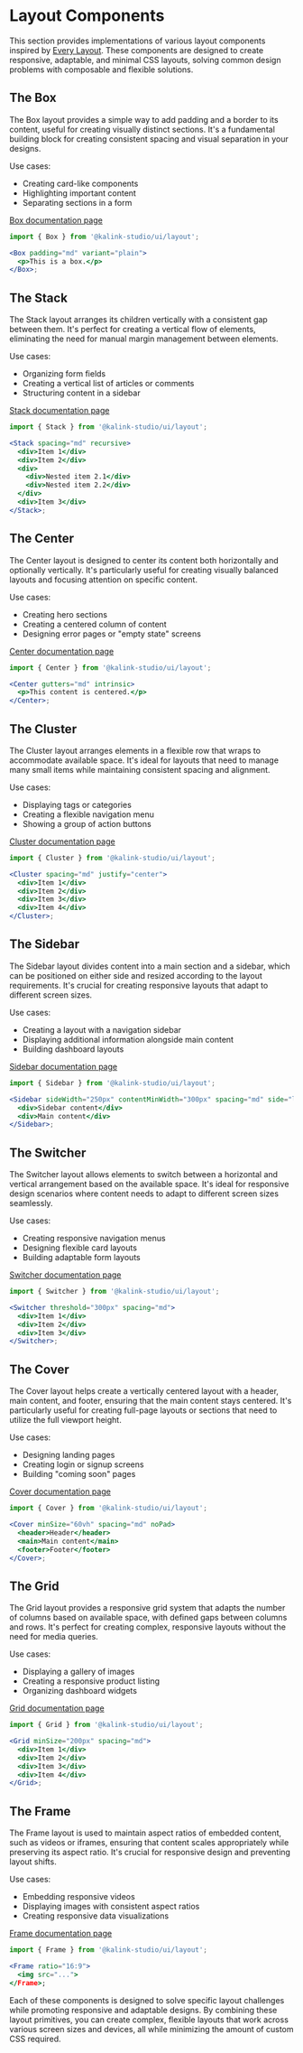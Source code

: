 
<Meta title="Layout/Layout Components" />

# Layout Components

This section provides implementations of various layout components inspired by [Every Layout](https://every-layout.dev/). These components are designed to create responsive, adaptable, and minimal CSS layouts, solving common design problems with composable and flexible solutions.

## The Box

The Box layout provides a simple way to add padding and a border to its content, useful for creating visually distinct sections. It's a fundamental building block for creating consistent spacing and visual separation in your designs.

Use cases:

- Creating card-like components
- Highlighting important content
- Separating sections in a form

[Box documentation page](?path=/docs/layout-box--docs)

```jsx
import { Box } from '@kalink-studio/ui/layout';

<Box padding="md" variant="plain">
  <p>This is a box.</p>
</Box>;
```

## The Stack

The Stack layout arranges its children vertically with a consistent gap between them. It's perfect for creating a vertical flow of elements, eliminating the need for manual margin management between elements.

Use cases:

- Organizing form fields
- Creating a vertical list of articles or comments
- Structuring content in a sidebar

[Stack documentation page](?path=/docs/layout-stack--docs)

```jsx
import { Stack } from '@kalink-studio/ui/layout';

<Stack spacing="md" recursive>
  <div>Item 1</div>
  <div>Item 2</div>
  <div>
    <div>Nested item 2.1</div>
    <div>Nested item 2.2</div>
  </div>
  <div>Item 3</div>
</Stack>;
```

## The Center

The Center layout is designed to center its content both horizontally and optionally vertically. It's particularly useful for creating visually balanced layouts and focusing attention on specific content.

Use cases:

- Creating hero sections
- Creating a centered column of content
- Designing error pages or "empty state" screens

[Center documentation page](?path=/docs/layout-center--docs)

```jsx
import { Center } from '@kalink-studio/ui/layout';

<Center gutters="md" intrinsic>
  <p>This content is centered.</p>
</Center>;
```

## The Cluster

The Cluster layout arranges elements in a flexible row that wraps to accommodate available space. It's ideal for layouts that need to manage many small items while maintaining consistent spacing and alignment.

Use cases:

- Displaying tags or categories
- Creating a flexible navigation menu
- Showing a group of action buttons

[Cluster documentation page](?path=/docs/layout-cluster--docs)

```jsx
import { Cluster } from '@kalink-studio/ui/layout';

<Cluster spacing="md" justify="center">
  <div>Item 1</div>
  <div>Item 2</div>
  <div>Item 3</div>
  <div>Item 4</div>
</Cluster>;
```

## The Sidebar

The Sidebar layout divides content into a main section and a sidebar, which can be positioned on either side and resized according to the layout requirements. It's crucial for creating responsive layouts that adapt to different screen sizes.

Use cases:

- Creating a layout with a navigation sidebar
- Displaying additional information alongside main content
- Building dashboard layouts

[Sidebar documentation page](?path=/docs/layout-sidebar--docs)

```jsx
import { Sidebar } from '@kalink-studio/ui/layout';

<Sidebar sideWidth="250px" contentMinWidth="300px" spacing="md" side="left">
  <div>Sidebar content</div>
  <div>Main content</div>
</Sidebar>;
```

## The Switcher

The Switcher layout allows elements to switch between a horizontal and vertical arrangement based on the available space. It's ideal for responsive design scenarios where content needs to adapt to different screen sizes seamlessly.

Use cases:

- Creating responsive navigation menus
- Designing flexible card layouts
- Building adaptable form layouts

[Switcher documentation page](?path=/docs/layout-switcher--docs)

```jsx
import { Switcher } from '@kalink-studio/ui/layout';

<Switcher threshold="300px" spacing="md">
  <div>Item 1</div>
  <div>Item 2</div>
  <div>Item 3</div>
</Switcher>;
```

## The Cover

The Cover layout helps create a vertically centered layout with a header, main content, and footer, ensuring that the main content stays centered. It's particularly useful for creating full-page layouts or sections that need to utilize the full viewport height.

Use cases:

- Designing landing pages
- Creating login or signup screens
- Building "coming soon" pages

[Cover documentation page](?path=/docs/layout-cover--docs)

```jsx
import { Cover } from '@kalink-studio/ui/layout';

<Cover minSize="60vh" spacing="md" noPad>
  <header>Header</header>
  <main>Main content</main>
  <footer>Footer</footer>
</Cover>;
```

## The Grid

The Grid layout provides a responsive grid system that adapts the number of columns based on available space, with defined gaps between columns and rows. It's perfect for creating complex, responsive layouts without the need for media queries.

Use cases:

- Displaying a gallery of images
- Creating a responsive product listing
- Organizing dashboard widgets

[Grid documentation page](?path=/docs/layout-grid--docs)

```jsx
import { Grid } from '@kalink-studio/ui/layout';

<Grid minSize="200px" spacing="md">
  <div>Item 1</div>
  <div>Item 2</div>
  <div>Item 3</div>
  <div>Item 4</div>
</Grid>;
```

## The Frame

The Frame layout is used to maintain aspect ratios of embedded content, such as videos or iframes, ensuring that content scales appropriately while preserving its aspect ratio. It's crucial for responsive design and preventing layout shifts.

Use cases:

- Embedding responsive videos
- Displaying images with consistent aspect ratios
- Creating responsive data visualizations

[Frame documentation page](?path=/docs/layout-frame--docs)

```jsx
import { Frame } from '@kalink-studio/ui/layout';

<Frame ratio="16:9">
  <img src="...">
</Frame>;
```

Each of these components is designed to solve specific layout challenges while promoting responsive and adaptable designs. By combining these layout primitives, you can create complex, flexible layouts that work across various screen sizes and devices, all while minimizing the amount of custom CSS required.

